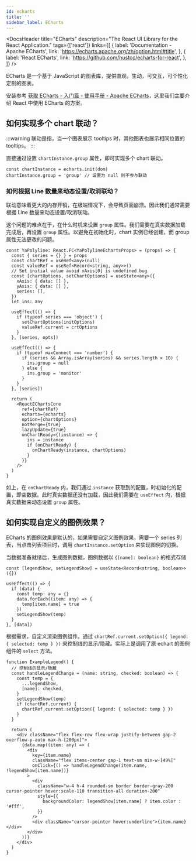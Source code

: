 ```yaml
---
id: echarts
title: ''
sidebar_label: ECharts
---
```



<DocsHeader
  title="ECharts"
  description="The React UI Library for the React Application."
  tags={['react']}
  links={[
    {
      label: 'Documentation - Apache ECharts',
      link: 'https://echarts.apache.org/zh/option.html#title',
    },
    {
      label: 'React ECharts',
      link: 'https://github.com/hustcc/echarts-for-react',
    },
  ]}
/>

ECharts 是一个基于 JavaScript 的图表库，提供直观，生动，可交互，可个性化定制的图表。

安装参考 [获取 ECharts - 入门篇 - 使用手册 - Apache ECharts](https://echarts.apache.org/handbook/zh/basics/download)，这里我们主要介绍 React 中使用 ECharts 的方案。

## 如何实现多个 chart 联动？

:::warning
联动是指，当一个图表展示 tooltips 时，其他图表也展示相同位置的 tooltips。
:::

直接通过设置 `chartInstance.group` 属性，即可实现多个 chart 联动。

```tsx
const chartInstance = echarts.init(dom)
chartInstance.group = 'group' // 设置为 null 则不参与联动
```

### 如何根据 Line 数量来动态设置/取消联动？

联动意味着更大的内存开销，在极端情况下，会导致页面崩溃。因此我们通常需要根据 Line 数量来动态设置/取消联动。

这个问题的难点在于，在什么时机来设置 `group` 属性。我们需要在真实数据加载完成后，再设置 `group` 属性。以避免在初始化时，chart 实例已经创建，而 group 属性无法更改的问题。

```tsx
const YaPolyline: React.FC<YaPolylineEchartsProps> = (props) => {
  const { series = {} } = props
  const chartRef = useRef<any>(null)
  const valueRef = useRef<Record<string, any>>()
  // Set initial value avoid xAxis[0] is undefined bug
  const [chartOptions, setChartOptions] = useState<any>({
    xAxis: { data: [] },
    yAxis: { data: [] },
    series: [],
  })
  let ins: any

  useEffect(() => {
    if (typeof series === 'object') {
      setChartOptions(initOptions)
      valueRef.current = crtOptions
    }
  }, [series, opts])

  useEffect(() => {
    if (typeof maxConnect === 'number') {
      if (series && Array.isArray(series) && series.length > 10) {
        ins.group = null
      } else {
        ins.group = 'monitor'
      }
    }
  }, [series])

  return (
    <ReactEChartsCore
      ref={chartRef}
      echarts={echarts}
      option={chartOptions}
      notMerge={true}
      lazyUpdate={true}
      onChartReady={(instance) => {
        ins = instance
        if (onChartReady) {
          onChartReady(instance, chartOptions)
        }
      }}
    />
  )
}
```

如上，在 `onChartReady` 内，我们通过 `instance` 获取到的配置，时初始化的配置，即空数据。此时真实数据还没有加载，因此我们需要在 `useEffect` 内，根据真实数据来动态设置 `group` 属性。

## 如何实现自定义的图例效果？

ECharts 的图例效果是默认的，如果需要自定义图例效果，需要一个 series 列表，当点击列表项目时，调用 `chartInstance.setOption` 来实现图例的切换。

当数据准备就绪后，生成图例数据，图例数据以 `{[name]: boolean}` 的格式存储

```tsx
const [legendShow, setLegendShow] = useState<Record<string, boolean>>({})

useEffect(() => {
  if (data) {
    const temp: any = {}
    data.forEach((item: any) => {
      temp[item.name] = true
    })
    setLegendShow(temp)
  }
}, [data])
```

根据需求，自定义渲染图例组件。通过 `chartRef.current.setOption({ legend: { selected: temp } })` 来控制线的显示/隐藏。实际上是调用了原 echart 的图例组件的 `select` 方法。

```tsx
function ExampleLegend() {
  // 控制线的显示/隐藏
  const handleLegendChange = (name: string, checked: boolean) => {
    const temp = {
      ...legendShow,
      [name]: checked,
    }
    setLegendShow(temp)
    if (chartRef.current) {
      chartRef.current.setOption({ legend: { selected: temp } })
    }
  }

  return (
    <div className="flex flex-row flex-wrap justify-between gap-2 overflow-y-auto max-h-[200px]">
      {data.map((item: any) => (
        <div
          key={item.name}
          className="flex items-center gap-1 text-sm min-w-[49%]"
          onClick={() => handleLegendChange(item.name, !legendShow[item.name])}
        >
          <div
            className="w-4 h-4 rounded-sm border border-gray-200 cursor-pointer hover:scale-110 transition-all duration-200"
            style={{
              backgroundColor: legendShow[item.name] ? item.color : '#fff',
            }}
          />
          <div className="cursor-pointer hover:underline">{item.name}</div>
        </div>
      ))}
    </div>
  )
}
```
